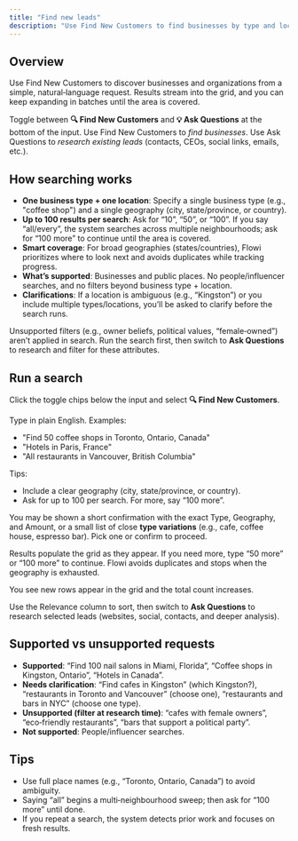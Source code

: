 ```yaml
---
title: "Find new leads"
description: "Use Find New Customers to find businesses by type and location."
---
```


## Overview

Use Find New Customers to discover businesses and organizations from a simple, natural‑language request. Results stream into the grid, and you can keep expanding in batches until the area is covered.

<Tip>
  Toggle between <b>🔍 Find New Customers</b> and <b>💡 Ask Questions</b> at the bottom of the input. Use Find New Customers to <i>find businesses</i>. Use Ask Questions to <i>research existing leads</i> (contacts, CEOs, social links, emails, etc.).
  
</Tip>

## How searching works

- **One business type + one location**: Specify a single business type (e.g., "coffee shop") and a single geography (city, state/province, or country).
- **Up to 100 results per search**: Ask for “10”, “50”, or “100”. If you say “all/every”, the system searches across multiple neighbourhoods; ask for “100 more” to continue until the area is covered.
- **Smart coverage**: For broad geographies (states/countries), Flowi prioritizes where to look next and avoids duplicates while tracking progress.
- **What’s supported**: Businesses and public places. No people/influencer searches, and no filters beyond business type + location.
- **Clarifications**: If a location is ambiguous (e.g., “Kingston”) or you include multiple types/locations, you’ll be asked to clarify before the search runs.

<Warning>
  Unsupported filters (e.g., owner beliefs, political values, “female‑owned”) aren’t applied in search. Run the search first, then switch to <b>Ask Questions</b> to research and filter for these attributes.
</Warning>

## Run a search

<Steps>
<Step title="Switch to Find New Customers">

Click the toggle chips below the input and select <b>🔍 Find New Customers</b>.

</Step>
<Step title="Describe the businesses and location">

Type in plain English. Examples:

- "Find 50 coffee shops in Toronto, Ontario, Canada"
- "Hotels in Paris, France"
- "All restaurants in Vancouver, British Columbia"

Tips:
- Include a clear geography (city, state/province, or country).
- Ask for up to 100 per search. For more, say “100 more”.

</Step>
<Step title="Confirm the final query">

You may be shown a short confirmation with the exact Type, Geography, and Amount, or a small list of close **type variations** (e.g., cafe, coffee house, espresso bar). Pick one or confirm to proceed.

</Step>
<Step title="Review streaming results and expand">

Results populate the grid as they appear. If you need more, type “50 more” or “100 more” to continue. Flowi avoids duplicates and stops when the geography is exhausted.

<Check>
You see new rows appear in the grid and the total count increases.
</Check>

</Step>
<Step title="Prioritize and enrich">

Use the Relevance column to sort, then switch to <b>Ask Questions</b> to research selected leads (websites, social, contacts, and deeper analysis).

</Step>
</Steps>

## Supported vs unsupported requests

- **Supported**: “Find 100 nail salons in Miami, Florida”, “Coffee shops in Kingston, Ontario”, “Hotels in Canada”.
- **Needs clarification**: “Find cafes in Kingston” (which Kingston?), “restaurants in Toronto and Vancouver” (choose one), “restaurants and bars in NYC” (choose one type).
- **Unsupported (filter at research time)**: “cafes with female owners”, “eco‑friendly restaurants”, “bars that support a political party”.
- **Not supported**: People/influencer searches.

## Tips

- Use full place names (e.g., “Toronto, Ontario, Canada”) to avoid ambiguity.
- Saying “all” begins a multi‑neighbourhood sweep; then ask for “100 more” until done.
- If you repeat a search, the system detects prior work and focuses on fresh results.

